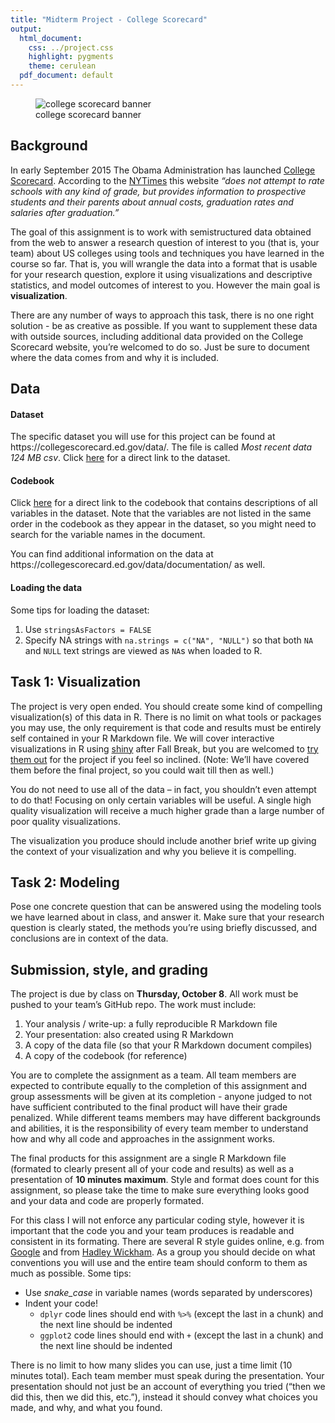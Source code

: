 ```yaml
---
title: "Midterm Project - College Scorecard"
output:
  html_document:
    css: ../project.css
    highlight: pygments
    theme: cerulean
  pdf_document: default
---
```


<div class="centered">
![college scorecard banner](collegescorecard_ed_gov.png)
</div>

## Background

In early September 2015 The Obama Administration has launched [College 
Scorecard](https://collegescorecard.ed.gov/). According to the [NYTimes](http://www.nytimes.com/2015/09/13/us/with-website-to-research-colleges-obama-abandons-ranking-system.html) this website *"does not attempt to rate schools with any 
kind of grade, but provides information to prospective students and their parents 
about annual costs, graduation rates and salaries after graduation."*

The goal of this assignment is to work with semistructured data obtained from the web
to answer a research question of interest to you (that is, your team) about US
colleges using tools and techniques you have learned in the course so far. That is, you
will wrangle the data into a format that is usable for your research question, explore
it using visualizations and descriptive statistics, and model outcomes of interest
to you. However the main goal is **visualization**.

There are any number of ways to approach this task, there is no one right solution - 
be as creative as possible. If you want to supplement these data with outside sources,
including additional data provided on the College Scorecard website, you're welcomed
to do so. Just be sure to document where the data comes from and why it is included. 

## Data

#### Dataset 

The specific dataset you will use for this project can be found at 
https://collegescorecard.ed.gov/data/. The file is called *Most recent data 124 MB 
csv*. Click [here](https://s3.amazonaws.com/ed-college-choice-public/Most+Recent+Cohorts+(All+Data+Elements).csv) for a direct link to the dataset.

#### Codebook

Click [here](https://collegescorecard.ed.gov/assets/CollegeScorecardDataDictionary-09-08-2015.csv) for a direct link to the codebook that contains descriptions of all 
variables in the dataset. Note that the variables are not listed in the same order 
in the codebook as they appear in the dataset, so you might need to search
for the variable names in the document.

You can find additional information on the data at https://collegescorecard.ed.gov/data/documentation/ as well.

#### Loading the data

Some tips for loading the dataset:

1. Use `stringsAsFactors = FALSE`
1. Specify NA strings with `na.strings = c("NA", "NULL")` so that both `NA` and 
`NULL` text strings are viewed as `NA`s when loaded to R.

## Task 1: Visualization

The project is very open ended. You should create some kind of compelling 
visualization(s) of this data in R. There is no limit on what tools or packages you 
may use, the only requirement is that code and results must be entirely self contained 
in your R Markdown file. We will cover interactive visualizations in R using 
[shiny](http://shiny.rstudio.com/) after Fall Break, but you are welcomed to 
[try them out](http://shiny.rstudio.com/tutorial/) for the project if you feel so 
inclined. (Note: We'll have covered them before the final project, so you could
wait till then as well.)

You do not need to use all of the data -- in fact, you shouldn't even attempt to do
that! Focusing on only certain variables will be useful. A single high quality 
visualization will receive a much higher grade than a large number of poor quality 
visualizations.

The visualization you produce should include another brief write up giving the 
context of your visualization and why you believe it is compelling.

## Task 2: Modeling

Pose one concrete question that can be answered using the modeling tools we have 
learned about in class, and answer it. Make sure that your research question is 
clearly stated, the methods you're using briefly discussed, and conclusions are in 
context of the data.

## Submission, style, and grading

The project is due by class on **Thursday, October 8**. All work must be pushed to your
team's GitHub repo. The work must include:

1. Your analysis / write-up: a fully reproducible R Markdown file
1. Your presentation: also created using R Markdown
1. A copy of the data file (so that your R Markdown document compiles)
1. A copy of the codebook (for reference)

You are to complete the assignment as a team. All team members are expected to 
contribute equally to the completion of this assignment and group assessments will be 
given at its completion - anyone judged to not have sufficient contributed to the 
final product will have their grade penalized. While different teams members may have 
different backgrounds and abilities, it is the responsibility of every team member to 
understand how and why all code and approaches in the assignment works.

The final products for this assignment are a single R Markdown file (formated to 
clearly present all of your code and results) as well as a presentation of **10 
minutes maximum**. Style and format does count for this assignment, so please take 
the time to make sure everything looks good and your data and code are properly 
formated.

For this class I will not enforce any particular coding style, however it is 
important that the code you and your team produces is readable and consistent in its 
formating. There are several R style guides online, e.g. from [Google](https://google-styleguide.googlecode.com/svn/trunk/Rguide.xml) and from [Hadley Wickham](http://r-pkgs.had.co.nz/style.html). As a group you should decide on 
what conventions you will use and the entire team should conform to them as much as 
possible. Some tips:

- Use *snake_case* in variable names (words separated by underscores)
- Indent your code!
    - `dplyr` code lines should end with `%>%` (except the last in a chunk) and the 
    next line should be indented
    - `ggplot2` code lines should end with `+` (except the last in a chunk) and the
    next line should be indented

There is no limit to how many slides you can use, just a time limit (10 minutes 
total). Each team member must speak during the presentation. Your presentation should 
not just be an account of everything you tried ("then we did this, then we did this, 
etc."), instead it should convey what choices you made, and why, and what you found.
